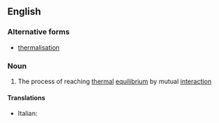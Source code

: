 ==English==

===Alternative forms===
* [[thermalisation]]

===Noun===
{{wikipedia}}
{{en-noun}}

# {{context|physics|lang=en}} The process of reaching [[thermal]] [[equilibrium]] by mutual [[interaction]]

====Translations====
{{trans-top|The process of reaching thermal equilibrium}}
* Italian: {{t|it|termalizzazione|f}}
{{trans-mid}}
{{trans-bottom}}